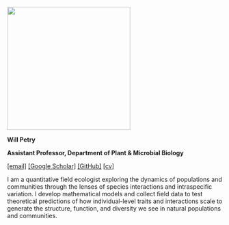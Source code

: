 ![](avatar.jpeg){fig-align="left" width="3in"}

**Will Petry**

**Assistant Professor, Department of Plant & Microbial Biology**

[\[email\]](mailto:wpetry@ncsu.edu) [\[Google Scholar\]](https://scholar.google.com/citations?user=npE9NiAAAAAJ) [\[GitHub\]](https://github.com/wpetry) [\[cv\]](people/petry-w/cv.pdf)

I am a quantitative field ecologist exploring the dynamics of populations and communities through the lenses of species interactions and intraspecific variation. I develop mathematical models and collect field data to test theoretical predictions of how individual-level traits and interactions scale to generate the structure, function, and diversity we see in natural populations and communities.
